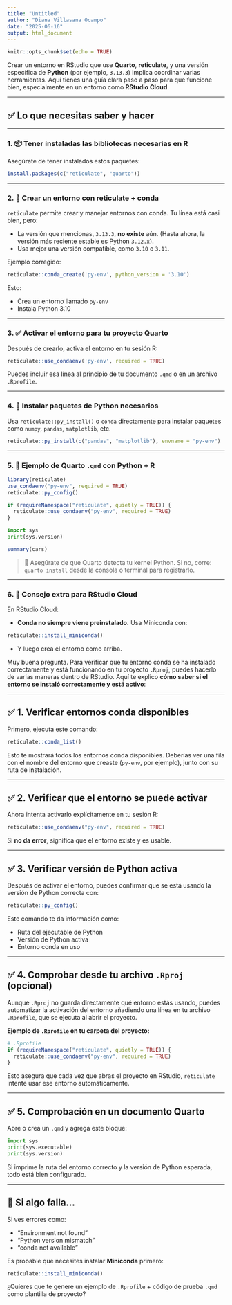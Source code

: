 ```yaml
---
title: "Untitled"
author: "Diana Villasana Ocampo"
date: "2025-06-16"
output: html_document
---
```


```r
knitr::opts_chunk$set(echo = TRUE)
```

Crear un entorno en RStudio que use **Quarto**, **reticulate**, y una versión específica de **Python** (por ejemplo, `3.13.3`) implica coordinar varias herramientas. Aquí tienes una guía clara paso a paso para que funcione bien, especialmente en un entorno como **RStudio Cloud**.

---

## ✅ Lo que necesitas saber y hacer

---

### 1. 📦 **Tener instaladas las bibliotecas necesarias en R**

Asegúrate de tener instalados estos paquetes:

```r
install.packages(c("reticulate", "quarto"))
```

---

### 2. 🐍 **Crear un entorno con reticulate + conda**

`reticulate` permite crear y manejar entornos con conda. Tu línea está casi bien, pero:

* La versión que mencionas, `3.13.3`, **no existe** aún. (Hasta ahora, la versión más reciente estable es Python `3.12.x`).
* Usa mejor una versión compatible, como `3.10` o `3.11`.

Ejemplo corregido:

```r
reticulate::conda_create('py-env', python_version = '3.10')
```

Esto:

* Crea un entorno llamado `py-env`
* Instala Python 3.10

---

### 3. ✅ **Activar el entorno para tu proyecto Quarto**

Después de crearlo, activa el entorno en tu sesión R:

```r
reticulate::use_condaenv('py-env', required = TRUE)
```

Puedes incluir esa línea al principio de tu documento `.qmd` o en un archivo `.Rprofile`.

---

### 4. 🧪 **Instalar paquetes de Python necesarios**

Usa `reticulate::py_install()` o `conda` directamente para instalar paquetes como `numpy`, `pandas`, `matplotlib`, etc.

```r
reticulate::py_install(c("pandas", "matplotlib"), envname = "py-env")
```

---

### 5. 🧾 **Ejemplo de Quarto `.qmd` con Python + R**


```r
library(reticulate)
use_condaenv("py-env", required = TRUE)
reticulate::py_config()

if (requireNamespace("reticulate", quietly = TRUE)) {
  reticulate::use_condaenv("py-env", required = TRUE)
}

```


```python
import sys
print(sys.version)
```

```r
summary(cars)
```



> 🔄 Asegúrate de que Quarto detecta tu kernel Python. Si no, corre:  
> `quarto install` desde la consola o terminal para registrarlo.

---

### 6. 🧠 Consejo extra para RStudio Cloud

En RStudio Cloud:

- **Conda no siempre viene preinstalado.** Usa Miniconda con:

```r
reticulate::install_miniconda()
```

* Y luego crea el entorno como arriba.



Muy buena pregunta. Para verificar que tu entorno conda se ha instalado correctamente y está funcionando en tu proyecto `.Rproj`, puedes hacerlo de varias maneras dentro de RStudio. Aquí te explico **cómo saber si el entorno se instaló correctamente y está activo**:

---

## ✅ 1. **Verificar entornos conda disponibles**

Primero, ejecuta este comando:

```r
reticulate::conda_list()
```

Esto te mostrará todos los entornos conda disponibles. Deberías ver una fila con el nombre del entorno que creaste (`py-env`, por ejemplo), junto con su ruta de instalación.

---

## ✅ 2. **Verificar que el entorno se puede activar**

Ahora intenta activarlo explícitamente en tu sesión R:

```r
reticulate::use_condaenv("py-env", required = TRUE)
```

Si **no da error**, significa que el entorno existe y es usable.

---

## ✅ 3. **Verificar versión de Python activa**

Después de activar el entorno, puedes confirmar que se está usando la versión de Python correcta con:

```r
reticulate::py_config()
```

Este comando te da información como:

* Ruta del ejecutable de Python
* Versión de Python activa
* Entorno conda en uso

---

## ✅ 4. **Comprobar desde tu archivo `.Rproj` (opcional)**

Aunque `.Rproj` no guarda directamente qué entorno estás usando, puedes automatizar la activación del entorno añadiendo una línea en tu archivo `.Rprofile`, que se ejecuta al abrir el proyecto.

**Ejemplo de `.Rprofile` en tu carpeta del proyecto:**

```r
# .Rprofile
if (requireNamespace("reticulate", quietly = TRUE)) {
  reticulate::use_condaenv("py-env", required = TRUE)
}
```

Esto asegura que cada vez que abras el proyecto en RStudio, `reticulate` intente usar ese entorno automáticamente.

---

## ✅ 5. **Comprobación en un documento Quarto**

Abre o crea un `.qmd` y agrega este bloque:

```python
import sys
print(sys.executable)
print(sys.version)
```

Si imprime la ruta del entorno correcto y la versión de Python esperada, todo está bien configurado.

---

## 🚫 Si algo falla...

Si ves errores como:

* “Environment not found”
* “Python version mismatch”
* “conda not available”

Es probable que necesites instalar **Miniconda** primero:

```r
reticulate::install_miniconda()
```



¿Quieres que te genere un ejemplo de `.Rprofile` + código de prueba `.qmd` como plantilla de proyecto?

